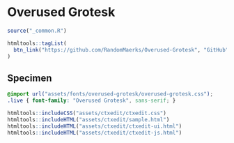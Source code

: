# Overused Grotesk

```r
source("_common.R")
```

```r
htmltools::tagList(
  btn_link("https://github.com/RandomMaerks/Overused-Grotesk", "GitHub")
)
```

## Specimen

```css
@import url("assets/fonts/overused-grotesk/overused-grotesk.css");
.live { font-family: "Overused Grotesk", sans-serif; }
```

```r
htmltools::includeCSS("assets/ctxedit/ctxedit.css")
htmltools::includeHTML("assets/ctxedit/sample.html")
htmltools::includeHTML("assets/ctxedit/ctxedit-ui.html")
htmltools::includeHTML("assets/ctxedit/ctxedit-js.html")
```
